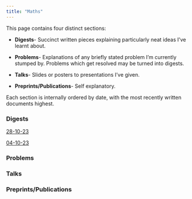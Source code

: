 ```yaml
---
title: "Maths"
---
```


This page contains four distinct sections:

-   **Digests**- Succinct written pieces explaining particularly neat ideas I've learnt about.

-   **Problems**- Explanations of any briefly stated problem I'm currently stumped by. Problems which get resolved may be turned into digests.

-   **Talks**- Slides or posters to presentations I've given.

-   **Preprints/Publications**- Self explanatory.

Each section is internally ordered by date, with the most recently written documents highest.

### Digests

[28-10-23](https://billnunn.github.io/website/28-10-23.html)

[04-10-23](https://billnunn.github.io/website/04-10-23.html)

### Problems

### Talks

### Preprints/Publications
